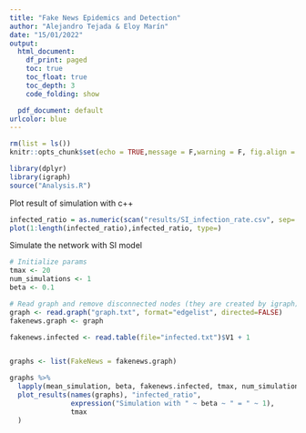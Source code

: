 ```yaml
---
title: "Fake News Epidemics and Detection"
author: "Alejandro Tejada & Eloy Marín"
date: "15/01/2022"
output:
  html_document:
    df_print: paged
    toc: true
    toc_float: true
    toc_depth: 3
    code_folding: show

  pdf_document: default
urlcolor: blue
---
```


<style>
body {
text-align: justify}
</style>

```r
rm(list = ls())
knitr::opts_chunk$set(echo = TRUE,message = F,warning = F, fig.align = "center")
```

```r
library(dplyr)
library(igraph)
source("Analysis.R")
```

Plot result of simulation with c++
```r
infected_ratio = as.numeric(scan("results/SI_infection_rate.csv", sep=',', what = "numeric", quiet = TRUE))
plot(1:length(infected_ratio),infected_ratio, type=)

```

Simulate the network with SI model

```r
# Initialize params
tmax <- 20
num_simulations <- 1
beta <- 0.1

# Read graph and remove disconnected nodes (they are created by igraph)
graph <- read.graph("graph.txt", format="edgelist", directed=FALSE)
fakenews.graph <- graph

fakenews.infected <- read.table(file="infected.txt")$V1 + 1


graphs <- list(FakeNews = fakenews.graph)

graphs %>%
  lapply(mean_simulation, beta, fakenews.infected, tmax, num_simulations) %>%
  plot_results(names(graphs), "infected_ratio",
               expression("Simulation with " ~ beta ~ " = " ~ 1),
               tmax
  )
```